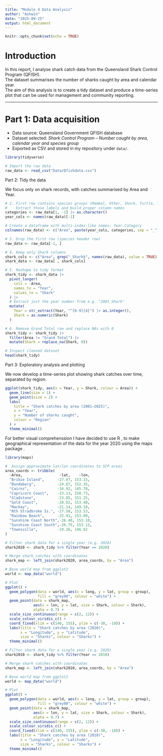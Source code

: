 ```yaml
---
title: "Module 4 Data Analysis"
author: "Ashwin"
date: "2025-09-25"
output: html_document
---
```


```r
knitr::opts_chunk$set(echo = TRUE)
```

# Introduction
In this report, I analyse shark catch data from the Queensland Shark Control Program (QFISH).  
The dataset summarises the number of sharks caught by area and calendar year.  
The aim of this analysis is to create a tidy dataset and produce a time-series plot that can be used for management and community reporting.

---

# Part 1: Data acquisition
- Data source: Queensland Government QFISH database  
- Dataset selected: *Shark Control Program – Number caught by area, calendar year and species group*  
- Exported as CSV and stored in my repository under `data/`.



```r
library(tidyverse)

```

```r
# Import the raw data
raw_data <- read_csv("Data/Qfishdata.csv")

```


Part 2: Tidy the data

We focus only on shark records, with catches summarised by Area and Year.

```r

# 2. First row contains species groups (Mammal, Other, Shark, Turtle, Total)
#    Extract those labels and build proper column names
categories <- raw_data[1, -1] |> as.character()
year_cols <- names(raw_data)[-1]

# Create a dataframe with multi-index-like names: Year.Category
colnames(raw_data) <- c("Area", paste(year_cols, categories, sep = "_"))

# 3. Drop the first row (species header row)
raw_data <- raw_data[-1, ]

# 4. Keep only Shark columns
shark_cols <- c("Area", grep("_Shark$", names(raw_data), value = TRUE))
shark_data <- raw_data[ , shark_cols]

# 5. Reshape to tidy format
shark_tidy <- shark_data |>
  pivot_longer(
    cols = -Area,
    names_to = "Year",
    values_to = "Shark"
  ) |>
  # Extract just the year number from e.g. "2001_Shark"
  mutate(
    Year = str_extract(Year, "^[0-9]{4}") |> as.integer(),
    Shark = as.numeric(Shark)
  )

# 6. Remove Grand Total row and replace NAs with 0
shark_tidy <- shark_tidy |>
  filter(Area != "Grand Total") |>
  mutate(Shark = replace_na(Shark, 0))

# Inspect cleaned dataset
head(shark_tidy)

```

Part 3: Exploratory analysis and plotting

We now develop a time-series plot showing shark catches over time, separated by region.

```r
ggplot(shark_tidy, aes(x = Year, y = Shark, colour = Area)) +
  geom_line(size = 1) +
  geom_point(size = 2) +
  labs(
    title = "Shark catches by area (2001–2025)",
    x = "Year",
    y = "Number of sharks caught",
    colour = "Region"
  ) +
  theme_minimal()

```

For better visual comprehenssion I have decided to use R , to make geographical representation of the data for the year 2020 using the maps package .

```r

library(maps)

#  Assign approximate lat/lon coordinates to SCP areas
area_coords <- tribble(
  ~Area,                 ~lat,    ~lon,
  "Bribie Island",      -27.07, 153.15,
  "Bundaberg",          -24.87, 152.35,
  "Cairns",             -16.92, 145.78,
  "Capricorn Coast",    -23.13, 150.73,
  "Gladstone",          -23.85, 151.25,
  "Gold Coast",         -28.02, 153.40,
  "Mackay",             -21.14, 149.18,
  "Nth Stradbroke Is.", -27.50, 153.53,
  "Rainbow Beach",      -25.91, 153.09,
  "Sunshine Coast North",-26.40, 153.10,
  "Sunshine Coast South",-26.75, 153.13,
  "Townsville",         -19.26, 146.82
)

# Filter shark data for a single year (e.g. 2020)
shark2020 <- shark_tidy %>% filter(Year == 2020)

# Merge shark catches with coordinates
shark_map <- left_join(shark2020, area_coords, by = "Area")

# Base world map from ggplot2
world <- map_data("world")

# Plot
ggplot() +
  geom_polygon(data = world, aes(x = long, y = lat, group = group),
               fill = "grey90", colour = "white") +
  geom_point(data = shark_map,
             aes(x = lon, y = lat, size = Shark, colour = Shark),
             alpha = 0.7) +
  scale_size_continuous(range = c(2, 12)) +
  scale_colour_viridis_c() +
  coord_fixed(xlim = c(140, 155), ylim = c(-30, -10)) +
  labs(title = "Shark catches by area (2020)",
       x = "Longitude", y = "Latitude",
       size = "Sharks", colour = "Sharks") +
  theme_minimal()

```

```r



# Filter shark data for a single year (e.g. 2020)
shark2010 <- shark_tidy %>% filter(Year == 2010)

# Merge shark catches with coordinates
shark_map <- left_join(shark2010, area_coords, by = "Area")

# Base world map from ggplot2
world <- map_data("world")

# Plot
ggplot() +
  geom_polygon(data = world, aes(x = long, y = lat, group = group),
               fill = "grey90", colour = "white") +
  geom_point(data = shark_map,
             aes(x = lon, y = lat, size = Shark, colour = Shark),
             alpha = 0.7) +
  scale_size_continuous(range = c(2, 12)) +
  scale_colour_viridis_c() +
  coord_fixed(xlim = c(140, 155), ylim = c(-30, -10)) +
  labs(title = "Shark catches by area (2010)",
       x = "Longitude", y = "Latitude",
       size = "Sharks", colour = "Sharks") +
  theme_minimal()
```



